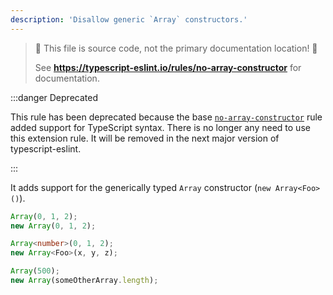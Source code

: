 ```yaml
---
description: 'Disallow generic `Array` constructors.'
---
```



> 🛑 This file is source code, not the primary documentation location! 🛑
>
> See **https://typescript-eslint.io/rules/no-array-constructor** for documentation.

:::danger Deprecated

This rule has been deprecated because the base [`no-array-constructor`](https://eslint.org/docs/rules/no-array-constructor) rule added support for TypeScript syntax.
There is no longer any need to use this extension rule.
It will be removed in the next major version of typescript-eslint.

:::

It adds support for the generically typed `Array` constructor (`new Array<Foo>()`).

<Tabs>
<TabItem value="❌ Incorrect">

```ts
Array(0, 1, 2);
new Array(0, 1, 2);
```

</TabItem>
<TabItem value="✅ Correct">

```ts
Array<number>(0, 1, 2);
new Array<Foo>(x, y, z);

Array(500);
new Array(someOtherArray.length);
```

</TabItem>
</Tabs>
